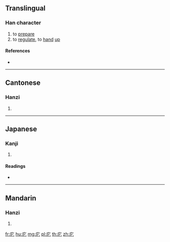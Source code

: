 {{character info/new}}
==Translingual==

===Han character===
{{Han char|rn=53|rad=广|as=02|sn=5|four=00211|canj=IP,XIP|ids=⿸广匕}}

# to [[prepare]]
# to [[regulate]], to [[hand]] [[up]]

====References====
* {{Han ref|kx=0343.060|dkj=09222|dj=0652.150|hdz=20873.020|uh=5E80|ud=24192|bh=C979|bd=51577}}

----

==Cantonese==

===Hanzi===
{{yue-hanzi|jyut=[[pei2]], [[pei5]]|y=pei2, pei5}}

# {{defn|lang=yue|sort=广02}}

----

==Japanese==

===Kanji===
{{ja-kanji|grade=|rs=广02}}

# {{defn|lang=ja|sort=广02}}

====Readings====
* {{ja-readings|on=[[ひ]] (hi), [[へい]] (hei), [[はい]] (hai)|kun=[[おさめる]] (osameru)}}

----

==Mandarin==

===Hanzi===
{{cmn-hanzi|pin=[[pǐ]] ([[pi3]]), [[wú]] ([[wu2]])|wg=p'i<sup>3</sup>, wu<sup>2</sup>}}

# {{defn|lang=cmn|sort=广02}}

[[fr:庀]]
[[hu:庀]]
[[mg:庀]]
[[pl:庀]]
[[th:庀]]
[[zh:庀]]